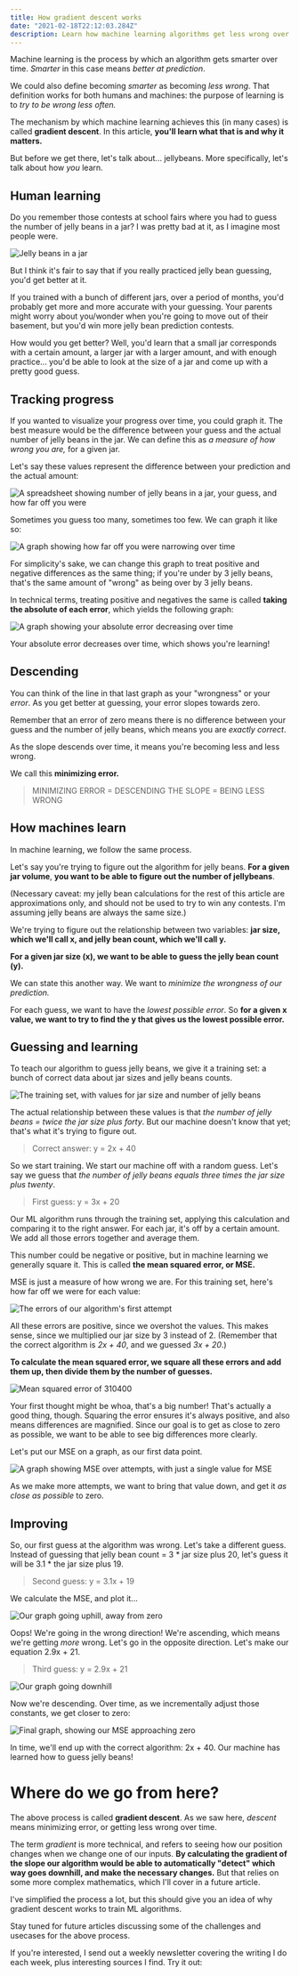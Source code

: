 ```yaml
---
title: How gradient descent works
date: "2021-02-18T22:12:03.284Z"
description: Learn how machine learning algorithms get less wrong over time
---
```


Machine learning is the process by which an algorithm gets smarter over time. _Smarter_ in this case means _better at prediction_. 

We could also define becoming _smarter_ as becoming _less wrong._ That definition works for both humans and machines: the purpose of learning is to _try to be wrong less often._

The mechanism by which machine learning achieves this (in many cases) is called **gradient descent**. In this article, **you'll learn what that is and why it matters.**

But before we get there, let's talk about... jellybeans. More specifically, let's talk about how _you_ learn.

## Human learning

Do you remember those contests at school fairs where you had to guess the number of jelly beans in a jar? I was pretty bad at it, as I imagine most people were.

![Jelly beans in a jar](./jellybeans.jpeg)

But I think it's fair to say that if you really practiced jelly bean guessing, you'd get better at it.

If you trained with a bunch of different jars, over a period of months, you'd probably get more and more accurate with your guessing. Your parents might worry about you/wonder when you're going to move out of their basement, but you'd win more jelly bean prediction contests.

How would you get better? Well, you'd learn that a small jar corresponds with a certain amount, a larger jar with a larger amount, and with enough practice... you'd be able to look at the size of a jar and come up with a pretty good guess.

## Tracking progress

If you wanted to visualize your progress over time, you could graph it.
The best measure would be the difference between your guess and the actual number of jelly beans in the jar. We can define this as _a measure of how wrong you are,_ for a given jar.

Let's say these values represent the difference between your prediction and the actual amount:

![A spreadsheet showing number of jelly beans in a jar, your guess, and how far off you were](./jellybean-stats.png)

Sometimes you guess too many, sometimes too few. 
We can graph it like so:

![A graph showing how far off you were narrowing over time](./nonabsoluteerror.png)

For simplicity's sake, we can change this graph to treat positive and negative differences as the same thing; if you're under by 3 jelly beans, that's the same amount of "wrong" as being over by 3 jelly beans.

In technical terms, treating positive and negatives the same is called **taking the absolute of each error**, which yields the following graph:

![A graph showing your absolute error decreasing over time](./absoluteerror.png)

Your absolute error decreases over time, which shows you're learning!

## Descending

You can think of the line in that last graph as your "wrongness" or your _error_. As you get better at guessing, your error slopes towards zero. 

Remember that an error of zero means there is no difference between your guess and the number of jelly beans, which means you are _exactly correct_.

As the slope descends over time, it means you're becoming less and less wrong.

We call this **minimizing error.**

> MINIMIZING ERROR = DESCENDING THE SLOPE = BEING LESS WRONG

## How machines learn
In machine learning, we follow the same process.

Let's say you're trying to figure out the algorithm for jelly beans. **For a given jar volume**, **you want to be able to figure out the number of jellybeans**.

(Necessary caveat: my jelly bean calculations for the rest of this article are approximations only, and should not be used to try to win any contests. I'm assuming jelly beans are always the same size.)

We're trying to figure out the relationship between two variables: **jar size, which we'll call x, and jelly bean count, which we'll call y.**

**For a given jar size (x), we want to be able to guess the jelly bean count (y).**

We can state this another way. We want to _minimize the wrongness of our prediction._

For each guess, we want to have the _lowest possible error_. So **for a given x value, we want to try to find the y that gives us the lowest possible error.**

## Guessing and learning

To teach our algorithm to guess jelly beans, we give it a training set: a bunch of correct data about jar sizes and jelly beans counts.

![The training set, with values for jar size and number of jelly beans](./trainingset.png)

The actual relationship between these values is that _the number of jelly beans = twice the jar size plus forty_. But our machine doesn't know that yet; that's what it's trying to figure out.

> Correct answer: y = 2x + 40

So we start training. We start our machine off with a random guess. Let's say we guess that _the number of jelly beans equals three times the jar size plus twenty_.

> First guess: y = 3x + 20

Our ML algorithm runs through the training set, applying this calculation and comparing it to the right answer. For each jar, it's off by a certain amount. We add all those errors together and average them.

This number could be negative or positive, but in machine learning we generally square it. This is called **the mean squared error, or MSE.**

MSE is just a measure of how wrong we are. For this training set, here's how far off we were for each value:

![The errors of our algorithm's first attempt](./firstguesserrors.png)

All these errors are positive, since we overshot the values. This makes sense, since we multiplied our jar size by 3 instead of 2. (Remember that the correct algorithm is _2x + 40_, and we guessed _3x + 20_.) 

**To calculate the mean squared error, we square all these errors and add them up, then divide them by the number of guesses.**

![Mean squared error of 310400](./mse.png)

Your first thought might be whoa, that's a big number! That's actually a good thing, though. Squaring the error ensures it's always positive, and also means differences are magnified. Since our goal is to get as close to zero as possible, we want to be able to see big differences more clearly.

Let's put our MSE on a graph, as our first data point.

![A graph showing MSE over attempts, with just a single value for MSE](./attempt1.png)

As we make more attempts, we want to bring that value down, and get it _as close as possible_ to zero.

## Improving

So, our first guess at the algorithm was wrong. Let's take a different guess.
Instead of guessing that jelly bean count = 3 \* jar size plus 20, let's guess it will be 3.1 \* the jar size plus 19.

> Second guess: y = 3.1x + 19

We calculate the MSE, and plot it...

![Our graph going uphill, away from zero](./attempt2.png)

Oops! We're going in the wrong direction! We're ascending, which means we're getting _more_ wrong. Let's go in the opposite direction. Let's make our equation 2.9x + 21.

> Third guess: y = 2.9x + 21

![Our graph going downhill](./attempt3.png)

Now we're descending. Over time, as we incrementally adjust those constants, we get closer to zero:

![Final graph, showing our MSE approaching zero](./finalattempt.png)

In time, we'll end up with the correct algorithm: 2x + 40. Our machine has learned how to guess jelly beans!

# Where do we go from here?

The above process is called **gradient descent**. As we saw here, _descent_ means minimizing error, or getting less wrong over time.

The term _gradient_ is more technical, and refers to seeing how our position changes when we change one of our inputs. **By calculating the gradient of the slope our algorithm would be able to automatically "detect" which way goes downhill, and make the necessary changes.** But that relies on some more complex mathematics, which I'll cover in a future article.

I've simplified the process a lot, but this should give you an idea of why gradient descent works to train ML algorithms.

Stay tuned for future articles discussing some of the challenges and usecases for the above process.

If you're interested, I send out a weekly newsletter covering the writing I do each week, plus interesting sources I find. Try it out:

<EmailSignup />